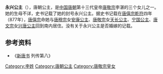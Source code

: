 {{東亞女性歷史人物
| 名稱=永兴公主
| 身份=[[唐朝|唐朝]]公主
| 畫像=
| 說明=
| 姓=李
| 封爵=[[公主|公主]]
| 位號=
| 封號=永兴公主
| 湯沐邑=[[永兴郡|永兴郡]]
| 出生年=820年代
| 婚年=
| 逝世年=
| 諡號=
| 墳墓=
| 父親=[[唐敬宗|唐敬宗]][[李湛|李湛]]
|}}
'''永兴公主'''（{{bd|820年代||？|catIdx=L}}），唐朝公主，是[[中国|中国]][[唐朝|唐朝]]第十三代皇帝[[唐敬宗|唐敬宗]]李湛的三个女儿之一。她的生母不详，史书记载了她的封号永兴公主。据史书记载在[[唐僖宗|唐僖宗]][[乾符|乾符]]四年（877年），[[唐僖宗|唐僖宗]]命她与[[唐穆宗|唐穆宗]]女[[安康公主_(唐穆宗)|安康公主]]、[[唐敬宗|唐敬宗]]女[[天长公主|天长公主]]、[[宁国公主_(唐敬宗)|宁国公主]]、[[唐文宗|唐文宗]]女[[兴唐公主|兴唐公主]]回到南内居住。没有关于永兴公主是否婚嫁的记载。
== 参考资料 ==
*《[[新唐书|新唐书]] 列传第八》

[[Category:李姓|Category:李姓]]
[[Category:唐朝公主|Category:唐朝公主]]
[[Category:唐敬宗皇女|Category:唐敬宗皇女]]